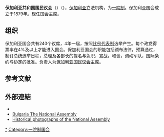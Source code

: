 {{Infobox legislature
 | name               = 保加利亚共和国国民议会
 | native_name        = {{lang-bg|Народното събрание на Република България}}
 | transcription_name = Narodno sаbranie
 | coa_pic            = National Assembly of Bulgaria - Logo.tif
 | coa_res            = 260px
 | house_type         = 一院制
 | leader1_type       = 保加利亚国民议会主席
 | leader1            = {{link-bg|Tsveta Karayancheva|Цвета Караянчева}}
 | party1             = [[保加利亚欧洲发展公民党|保加利亚欧洲发展公民党]]
 | election1          = 2011年11月14日
 | members            = 240 
 | structure1         = Bulgaria National Assembly November 2021.svg
 | structure1_res     = 250px
 | structure1_alt     = 
 | political_groups1  = '''[[执政党|执政党]] (134)'''
* {{Color box|#fad630|border=darkgray}} [[我們繼續變革|我們繼續變革]] (67)
* {{Color box|#db0f28|border=darkgray}} [[为了保加利亚BSP|为了保加利亚BSP]] (26)
* {{Color box|#4bb9de|border=darkgray}} {{le|有這樣一個民族|There Is Such a People}} (25)
* {{Color box|#004a80|border=darkgray}} {{le|民主保加利亞|Democratic Bulgaria}}(16)
'''[[反对党|反对党]] (106)'''
* {{Color box|#BF0202|border=darkgray}} [[GERB|GERB]]–[[民主力量联盟_(保加利亚)|民主力量聯盟]]  (59)
* {{Color box|#1E90FF|border=darkgray}} [[爭取權利和自由運動|爭取權利和自由運動]] (34)
* {{Color box|#c09f62|border=darkgray}} 复兴

 | last_election1     = [[2021年保加利亞大選|2021年11月14日]]
 | next_election1     = 
 | session_room       = National Assembly of Bulgaria.jpg
 | session_res        = 260px
 | session_alt        = 
 | meeting_place      = 国会大厦
 | website            ={{url|parliament.bg}}
}}
'''保加利亚共和国国民议会'''（{{lang-bg|Народното събрание на Република България}}）（{{lang-en|''' Bulgaria National Assembly '''}}），[[保加利亚|保加利亚]]立法机构，为[[一院制|一院制]]。保加利亚国会成立于1879年。现任国会主席{{link-bg|Tsveta Karayancheva|Цвета Караянчева}}。

== 组织 ==
保加利亚国会共有240个议席，4年一届，按照[[比例代表制|比例代表制]]选举产生。每个政党得票率在4%及以上才能进入国会。保加利亚国会的职能包括颁布法律，预算通过，制订总统选举日程，总理及各部长的提名与免职，宣战，和谈，调动军队，国际条约与协定的批准。负责人为[[保加利亚国民议会主席|保加利亚国民议会主席]]。

==参考文献==
{{reflist|2}}

== 外部連結 ==
{{commons category|National Assembly of Bulgaria}}
* {{Official website|http://www.parliament.bg|Народно събрание на Република България/ National Assembly of the Republic of Bulgaria, official website}}
* [http://www.photius.com/countries/bulgaria/government/bulgaria_government_the_national_assembl~6764.html Bulgaria The National Assembly]{{Wayback|url=http://www.photius.com/countries/bulgaria/government/bulgaria_government_the_national_assembl~6764.html |date=20180426012206 }}
* [http://stara-sofia.com/ns.html Historical photographs of the National Assembly]{{Wayback|url=http://stara-sofia.com/ns.html |date=20180415183310 }}
{{欧洲题目|议会}}
{{國家一院制立法機構}}
[[Category:保加利亚国民议会|*]]
[[Category:一院制国会|Category:一院制国会]]